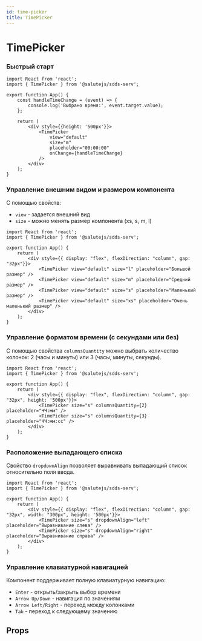 ```yaml
---
id: time-picker
title: TimePicker
---
```



# TimePicker
<Description name="TimePicker" />

### Быстрый старт

```tsx live
import React from 'react';
import { TimePicker } from '@salutejs/sdds-serv';

export function App() {
    const handleTimeChange = (event) => {
        console.log('Выбрано время:', event.target.value);
    };

    return (
        <div style={{height: '500px'}}>
            <TimePicker
                view="default"
                size="m"
                placeholder="00:00:00"
                onChange={handleTimeChange}
            />
        </div>
    );
}
```

### Управление внешним видом и размером компонента

С помощью свойств:
- `view` - задается внешний вид
- `size` - можно менять размер компонента (xs, s, m, l)

```tsx live
import React from 'react';
import { TimePicker } from '@salutejs/sdds-serv';

export function App() {
    return (
        <div style={{ display: "flex", flexDirection: "column", gap: "32px"}}>
            <TimePicker view="default" size="l" placeholder="Большой размер" />
            <TimePicker view="default" size="m" placeholder="Средний размер" />
            <TimePicker view="default" size="s" placeholder="Маленький размер" />
            <TimePicker view="default" size="xs" placeholder="Очень маленький размер" />
        </div>
    );
}
```

### Управление форматом времени (с секундами или без)

С помощью свойства `columnsQuantity` можно выбрать количество колонок: 2 (часы и минуты) или 3 (часы, минуты, секунды).

```tsx live
import React from 'react';
import { TimePicker } from '@salutejs/sdds-serv';

export function App() {
    return (
        <div style={{ display: "flex", flexDirection: "column", gap: "32px", height: '500px'}}>
            <TimePicker size="s" columnsQuantity={2} placeholder="ЧЧ:мм" />
            <TimePicker size="s" columnsQuantity={3} placeholder="ЧЧ:мм:сс" />
        </div>
    );
}
```

### Расположение выпадающего списка

Свойство `dropdownAlign` позволяет выравнивать выпадающий список относительно поля ввода.

```tsx live
import React from 'react';
import { TimePicker } from '@salutejs/sdds-serv';

export function App() {
    return (
        <div style={{ display: "flex", flexDirection: "column", gap: "32px", width: "300px", height: '500px'}}>
            <TimePicker size="s" dropdownAlign="left" placeholder="Выравнивание слева" />
            <TimePicker size="s" dropdownAlign="right" placeholder="Выравнивание справа" />
        </div>
    );
}
```

### Управление клавиатурной навигацией

Компонент поддерживает полную клавиатурную навигацию:
- `Enter` - открыть/закрыть выбор времени
- `Arrow Up/Down` - навигация по значениям
- `Arrow Left/Right` - переход между колонками
- `Tab` - переход к следующему значению

## Props

<PropsTable name="TimePicker" />
